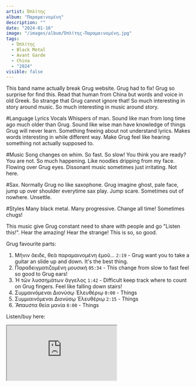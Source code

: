 ```yaml
---
artist: Ὁπλίτης
album: "Π​α​ρ​α​μ​α​ι​ν​ο​μ​έ​ν​η"
description: ""
date: "2024-01-16"
image: "/images/album/Ὁπλίτης-Π​α​ρ​α​μ​α​ι​ν​ο​μ​έ​ν​η.jpg"
tags:
  - Ὁπλίτης
  - Black Metal
  - Avant Garde
  - China
  - "2024"
visible: false
---
```


This band name actually break Grug website. Grug had to fix! Grug so surprise for find this. Read that human from China but words and voice in old Greek. So strange that Grug cannot ignore that!
So much interesting in story around music. So much interesting in music around story.

#Language Lyrics Vocals
Whispers of man. Sound like man from long time ago much older than Grug. Sound like wise man have knowledge of things Grug will never learn.
Something freeing about not understand lyrics. Makes words interesting in while different way. Make Grug feel like hearing something not actually supposed to.

#Music
Song changes on whim. So fast. So slow! You think you are ready? You are not. So much happening.
Like noodles dripping from my face. Flowing over Grug eyes.
Dissonant music sometimes just irritating. Not here.

#Sax.
Normally Grug no like saxophone. Grug imagine ghost, pale face, jump up over shoulder everytime sax play. Jump scare. Sometimes out of nowhere. Unsettle.

#Styles
Many black metal. Many progressive. Change all time! Sometimes chugs!

This music give Grug constant need to share with people and go "Listen this!". Hear the amazing! Hear the strange! This is so, so good.

Grug favourite parts:

1. Μῆνιν ἄειδε, θεὰ παραμαινομένη ἐμοῦ... `2:19` - Grug want you to take a guitar an slide up and down. It's the best thing.
1. Παραδειγματιζομένη μουσική `05:34` - This change from slow to fast feel so good to Grug ears!
1. Ἡ τῶν λυσσημάτων ἄγγελος `1:42` - Difficult keep track where to count on Grug fingers. Feel like falling down stairs!
1. Συμμαινόμεναι Διονύσῳ Ἐλευθέριῳ `0:00` - Things
1. Συμμιαινόμεναι Διονύσῳ Ἐλευθέριῳ `2:15` - Things
1. Ἄπαυστα θεία μανία `0:00` - Things

Listen/buy here:

<iframe
  style={{ border: "0", width: "350px", height: "660px" }}
  src="https://bandcamp.com/EmbeddedPlayer/album=3125251841/size=large/bgcol=333333/linkcol=ffffff/transparent=true/"
  seamless>
  <a href="https://hoplites.bandcamp.com/album/--8">
    Π​α​ρ​α​μ​α​ι​ν​ο​μ​έ​ν​η by Ὁπλίτης
  </a>
</iframe>
